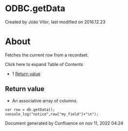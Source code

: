 
# ODBC.getData 

 Created by  João Vitor, last modified on 2016.12.23

# About

Fetches the current row from a recordset.

Click here to expand Table of Contents

* 1 [Return value](#return-value)

## Return value

* An associative array of columns.

```xml
var row = db.getData();
console_log("notice",row["my_field"]+"\n");

```

Document generated by Confluence on nov 11, 2022 04:24

